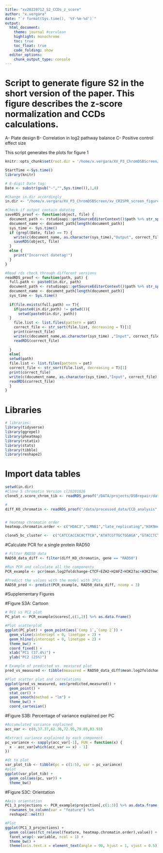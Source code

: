```yaml
---
title: "xv20220712_S2_CCDs_z_score"
author: "x.vergara"
date: "`r format(Sys.time(), '%Y-%m-%d')`"
output:
  html_document:
    theme: journal #cerulean
    highlight: monochrome
    toc: true
    toc_float: true
    code_folding: show
  editor_options:
    chunk_output_type: console
---
```

# Script to generate figure S2 in the short version of the paper. This figure describes the z-score normalization and CCDs calculations. 
A- Plate design
B- Correlation in log2 pathway balance
C- Positive control effect size


This script generates the plots for figure 1

```r
knitr::opts_chunk$set(root.dir = '/home/x.vergara/XV_P3_ChromDSBScreen/xv_CRISPR_screen_figures/rmarkdown/xv20210920_paper_scripts/short_version/knit_html/')

StartTime <-Sys.time()
library(knitr)

# 8-digit Date tag:
Date <- substr(gsub("-","",Sys.time()),1,8)

#Change in.dir accordingly
in.dir <- "/home/x.vergara/XV_P3_ChromDSBScreen/xv_CRISPR_screen_figures/"

#Check if output contain datetag
saveRDS_proof <- function(object, file) {
  document_path <- rstudioapi::getSourceEditorContext()$path %>% str_split(pattern = "/") %>% unlist()
  document_name <- document_path[length(document_path)]
  sys_time <- Sys.time()
  if (grepl(Date, file) == T) {
    write(c(document_name, as.character(sys_time),"Output", correct_file), file = paste0(in.dir,"log"), ncolumns = 4, sep = "\t", append = T)
    saveRDS(object, file)
  }
  else {
    print("Incorrect datetag!")
  }
}

#Read rds check through different versions
readRDS_proof <- function(path, pat) {
  full.path <- paste0(in.dir, path)
  document_path <- rstudioapi::getSourceEditorContext()$path %>% str_split(pattern = "/") %>% unlist()
  document_name <- document_path[length(document_path)]
  sys_time <- Sys.time()
  
  if(file.exists(full.path) == T){
    if(paste0(in.dir,path) != getwd()){
      setwd(paste0(in.dir, path))
  }
    file.list <- list.files(pattern = pat)
    correct_file <- str_sort(file.list, decreasing = T)[1]
    print(correct_file)
    write(c(document_name,as.character(sys_time) ,"Input", correct_file), file = paste0(in.dir,"log"), ncolumns = 4, sep = "\t", append = T)
    readRDS(correct_file)
    
  }
  else{
  setwd(path)
  file.list <- list.files(pattern = pat)
  correct_file <- str_sort(file.list, decreasing = T)[1]
  print(correct_file)
  write(c(document_name, as.character(sys_time),"Input", correct_file),file = paste0(in.dir,"log"), ncolumns = 4, sep = "\t", append = T)
  readRDS(correct_file)
  }
}
```


# Libraries
```r
# libraries:
library(tidyverse)
library(ggrepel)
library(pheatmap)
library(rstatix)
library(stats)
library(tibble)
library(reshape2)
```



# Import data tables
```r
setwd(in.dir)
#Clone 5 chromatin Version cl20201026
clone5_z.score_chrom_tib <- readRDS_proof("/DATA/projects/DSBrepair/data/R","ChIP_zscore_selection")

#
diff_KO_chromatin <- readRDS_proof("/data/processed_data/CCD_analysis","differentials_chromatin_KO")


# heatmap chromatin order
heatmap.chromatin.order <- c("HDAC3","LMNB1","late_replicating","H3K9me2","H3K9me3","HDAC1","EZH2","H3K27me3","CTCF","SMC3","m5C","HDAC2","POL2","POL2AS2","H3K36me3","TTseq","Dam","H3K79me2","H2AFZ","DNAse","H3K4me3","H4K5acK8ac","H3K4me1","H3K27ac","H3K4me2")

clone5_bc_cluster <-  c("CATCCACCACACTTCA","ATATCGTTGCTGGAGA","GTACCTCTCGATAGTG","TCTTTTGAGGAGCTGA","CATTTCTGATCAATAA","TGGCCAATATTTGTCT","ACTGTCGAGTTGTCCG","GAGCGCGTCACCGGGT","GCGCACCCTTTAATTG","ACCCCTAAAGGCGCTG","CGGCCTGAAGGTCAGG","AGAAAATAATATGACG","TTGAACGCGGGCTCGG","CCGGGGACGTATGCAC","GCTAACATCACGAATC","ATACTATATTTAACGG","TATGGCTGTCGGGTAG","AGGGCGTAAAATATTT","TGTCCCTTAGTACTTT")
```

#Calculate PCR for a single protein RAD50
```r
# Filter RAD50 data
RAD50_data_diff <- filter(diff_KO_chromatin, gene == "RAD50")

#Run PCR and calculate all the components
PCR_example <- pcr(mean.log2foldchange~CTCF+EZH2+H2AFZ+H3K27ac+H3K27me3+H3K36me3+H3K4me1+H3K4me2+H3K4me3+H3K79me2+H3K9me2+H3K9me3+H4K5acK8ac+HDAC1+HDAC2+HDAC3+POL2+POL2AS2+SMC3+LMNB1+Dam+DNAse+m5C+late_replicating+TTseq, data=RAD50_data_diff , validation="CV") #Run principal component regression

#Predict the values with the model with 3PCs
RAD50_pred <- predict(PCR_example, RAD50_data_diff, ncomp = 3) 

```

#Supplementary Figures

#Figure S3A: Cartoon
```r
# PC1 vs PC2 plot
PC_plot <- PCR_example$scores[,c(1,2)] %>% as.data.frame()

#Plot scatterplot
ggplot(PC_plot) + geom_point(aes(`Comp 1`,`Comp 2`)) +
  geom_vline(xintercept = 0, linetype = 2) +
  geom_hline(yintercept = 0, linetype = 2) +
  theme_bw() +
  coord_fixed() +
  xlab("PC1 (37.4%)") +
  ylab("PC2 (25%)")

# Example of predicted vs. measured plot
pred_vs_measured <- tibble(measured = RAD50_data_diff$mean.log2foldchange, predicted = as.numeric(RAD50_pred)) #Set dataframe

#Plot scatter plot and correlations
ggplot(pred_vs_measured, aes(predicted,measured)) + 
  geom_point() +
  stat_cor() +
  geom_smooth(method = "lm") +
  theme_bw() +
  coord_cartesian()

```

#Figure S3B: Percentage of variance explained per PC
```r
#Accumulated variance explained
acc_var <- c(0,37.37,62.36,72.95,79.09,83.93)

#Extract variance explained by each component
pc_variance <- sapply(acc_var[-1], FUN = function(x) {
  x - acc_var[which(acc_var == x) - 1]
})

#dt to plot
var_plot_tib <- tibble(pc = c(1:5), var = pc_variance)
#plot
ggplot(var_plot_tib) +
  geom_col(aes(pc, var)) +
  theme_bw()
```
#Figure S3C: Orientation
```r
#Axis orientation
PC1_3_projections <- PCR_example$projection[,c(1:3)] %>% as.data.frame() %>% 
  rownames_to_column(var = "feature") %>%
  reshape2::melt()

#Plot
ggplot(PC1_3_projections) +
  geom_col(aes(fct_relevel(feature, heatmap.chromatin.order),value)) +
  facet_wrap(~ variable, ncol = 1) +
  theme_bw() +
  theme(axis.text.x = element_text(angle = 90, hjust = 1, vjust = 0.5))
```


